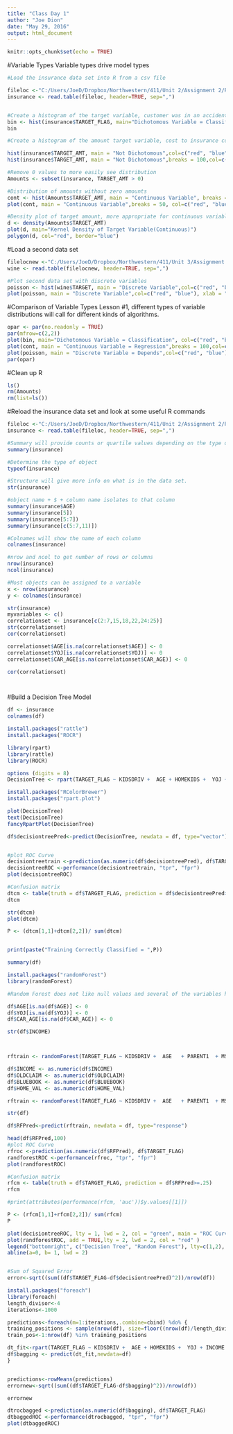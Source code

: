 ```yaml
---
title: "Class Day 1"
author: "Joe Dion"
date: "May 29, 2016"
output: html_document
---
```


```r
knitr::opts_chunk$set(echo = TRUE)

```

#Variable Types
Variable types drive model types

```r
#Load the insurance data set into R from a csv file

fileloc <-"C:/Users/JoeD/Dropbox/Northwestern/411/Unit 2/Assignment 2/R Model/InsuranceCSVFile.csv"
insurance <- read.table(fileloc, header=TRUE, sep=",")


#Create a histogram of the target variable, customer was in an accident
bin <- hist(insurance$TARGET_FLAG, main="Dichotomous Variable = Classification", col=c("red", "blue"), xlab = "Customers in Accidents (0=No/1=Yes)")
bin

#Create a histogram of the amount target variable, cost to insurance company for customers in an #accident

hist(insurance$TARGET_AMT, main = "Not Dichotomous",col=c("red", "blue", "green"))
hist(insurance$TARGET_AMT, main = "Not Dichotomous",breaks = 100,col=c("red", "blue", "green", "yellow", "orange"))

#Remove 0 values to more easily see distribution
Amounts <- subset(insurance, TARGET_AMT > 0)

#Distribution of amounts without zero amounts
cont <- hist(Amounts$TARGET_AMT, main = "Continuous Variable", breaks = 50, col=c("red", "blue", "green", "yellow", "orange"), xlab = "Dollar Losses")
plot(cont, main = "Continuous Variable",breaks = 50, col=c("red", "blue", "green", "yellow", "orange"), xlab = "Dollar Losses" )

#Density plot of target amount, more appropriate for continuous variables
d <- density(Amounts$TARGET_AMT)
plot(d, main="Kernel Density of Target Variable(Continuous)")
polygon(d, col="red", border="blue")


```

#Load a second data set


```r

filelocnew <-"C:/Users/JoeD/Dropbox/Northwestern/411/Unit 3/Assignment 3/R files/WINE.csv"
wine <- read.table(filelocnew, header=TRUE, sep=",")

#Plot second data set with discrete variables
poisson <- hist(wine$TARGET, main = "Discrete Variable",col=c("red", "blue"), xlab = "Number of Cases Sold")
plot(poisson, main = "Discrete Variable",col=c("red", "blue"), xlab = "Number of Cases Sold" )

```

#Comparison of Variable Types
Lesson #1, different types of variable distributions will call for different kinds of algorithms.  

```r
opar <- par(no.readonly = TRUE)
par(mfrow=c(2,2))
plot(bin, main="Dichotomous Variable = Classification", col=c("red", "blue"), xlab = "Customers in Accidents (0=No/1=Yes)")
plot(cont, main = "Continuous Variable = Regression",breaks = 100,col=c("red", "blue", "green", "yellow", "orange"), xlab = "Dollar Losses" )
plot(poisson, main = "Discrete Variable = Depends",col=c("red", "blue"), xlab = "Number of Cases Sold" )
par(opar)

```

#Clean up R

```r

ls()
rm(Amounts)
rm(list=ls())


```

#Reload the insurance data set and look at some useful R commands

```r
fileloc <-"C:/Users/JoeD/Dropbox/Northwestern/411/Unit 2/Assignment 2/R Model/InsuranceCSVFile.csv"
insurance <- read.table(fileloc, header=TRUE, sep=",")

#Summary will provide counts or quartile values depending on the type of variables 
summary(insurance)

#Determine the type of object
typeof(insurance)

#Structure will give more info on what is in the data set. 
str(insurance)

#object name + $ + column name isolates to that column
summary(insurance$AGE)
summary(insurance[5])
summary(insurance[5:7])
summary(insurance[c(5:7,11)])

#Colnames will show the name of each column
colnames(insurance)

#nrow and ncol to get number of rows or columns
nrow(insurance)
ncol(insurance)

#Most objects can be assigned to a variable
x <- nrow(insurance)
y <- colnames(insurance)


```


```r

str(insurance)
myvariables <- c()
correlationset <- insurance[c(2:7,15,18,22,24:25)]
str(correlationset)
cor(correlationset)

correlationset$AGE[is.na(correlationset$AGE)] <- 0
correlationset$YOJ[is.na(correlationset$YOJ)] <- 0
correlationset$CAR_AGE[is.na(correlationset$CAR_AGE)] <- 0

cor(correlationset)




```





#Build a Decision Tree Model



```r

df <- insurance
colnames(df)

install.packages("rattle")
install.packages("ROCR")

library(rpart)
library(rattle)
library(ROCR)

options (digits = 8)
DecisionTree <- rpart(TARGET_FLAG ~ KIDSDRIV +  AGE + HOMEKIDS +  YOJ + INCOME + PARENT1 + HOME_VAL + MSTATUS + SEX + EDUCATION + JOB + TRAVTIME + CAR_USE + BLUEBOOK + TIF + CAR_TYPE + RED_CAR + OLDCLAIM + CLM_FREQ + REVOKED + MVR_PTS + CAR_AGE + URBANICITY ,  data = df)

install.packages("RColorBrewer")
install.packages("rpart.plot")

plot(DecisionTree)
text(DecisionTree)
fancyRpartPlot(DecisionTree)

df$decisiontreePred<-predict(DecisionTree, newdata = df, type="vector")


#plot ROC Curve
decisiontreetrain <-prediction(as.numeric(df$decisiontreePred), df$TARGET_FLAG)
decisiontreeROC <-performance(decisiontreetrain, "tpr", "fpr")
plot(decisiontreeROC)

#Confusion matrix
dtcm <- table(truth = df$TARGET_FLAG, prediction = df$decisiontreePred>=.75)
dtcm

str(dtcm)
plot(dtcm)

P <- (dtcm[1,1]+dtcm[2,2])/ sum(dtcm)


print(paste("Training Correctly Classified = ",P))


```


```r

summary(df)

install.packages("randomForest")
library(randomForest)

#Random Forest does not like null values and several of the variables have null values. For now we'll just replace those with 0s, we will look at more sophisticated and more appropriate ways to deal with null values later

df$AGE[is.na(df$AGE)] <- 0
df$YOJ[is.na(df$YOJ)] <- 0
df$CAR_AGE[is.na(df$CAR_AGE)] <- 0

str(df$INCOME)



rftrain <- randomForest(TARGET_FLAG ~ KIDSDRIV +  AGE   + PARENT1  + MSTATUS + SEX + EDUCATION + JOB + TRAVTIME + CAR_USE  + TIF + CAR_TYPE + RED_CAR + CLM_FREQ + REVOKED + MVR_PTS + CAR_AGE + URBANICITY + INCOME  + OLDCLAIM + BLUEBOOK + HOME_VAL  , data = df, importance = TRUE)

df$INCOME <- as.numeric(df$INCOME) 
df$OLDCLAIM <- as.numeric(df$OLDCLAIM)
df$BLUEBOOK <- as.numeric(df$BLUEBOOK)
df$HOME_VAL <- as.numeric(df$HOME_VAL)

rftrain <- randomForest(TARGET_FLAG ~ KIDSDRIV +  AGE   + PARENT1  + MSTATUS + SEX + EDUCATION + JOB + TRAVTIME + CAR_USE  + TIF + CAR_TYPE + RED_CAR + CLM_FREQ + REVOKED + MVR_PTS + CAR_AGE + URBANICITY + INCOME  + OLDCLAIM + BLUEBOOK + HOME_VAL  , data = df, importance = TRUE)

str(df)

df$RFPred<-predict(rftrain, newdata = df, type="response")

head(df$RFPred,100)
#plot ROC Curve
rfroc <-prediction(as.numeric(df$RFPred), df$TARGET_FLAG)
randforestROC <-performance(rfroc, "tpr", "fpr")
plot(randforestROC)

#Confusion matrix
rfcm <- table(truth = df$TARGET_FLAG, prediction = df$RFPred>=.25)
rfcm

#print(attributes(performance(rfcm, 'auc'))$y.values[[1]])

P <- (rfcm[1,1]+rfcm[2,2])/ sum(rfcm)
P


```

```r

plot(decisiontreeROC, lty = 1, lwd = 2, col = "green", main = "ROC Curve for Decision Tree & Random Forest")
plot(randforestROC, add = TRUE,lty = 2, lwd = 2, col = "red" )
legend("bottomright", c("Decision Tree", "Random Forest"), lty=c(1,2), lwd = 2, col = c("green", "red"))
abline(a=0, b= 1, lwd = 2)



```


```r

#Sum of Squared Error
error<-sqrt((sum((df$TARGET_FLAG-df$decisiontreePred)^2))/nrow(df))

install.packages("foreach")
library(foreach)  
length_divisor<-4  
iterations<-1000  

predictions<-foreach(m=1:iterations,.combine=cbind) %do% {  
training_positions <- sample(nrow(df), size=floor((nrow(df)/length_divisor)))  
train_pos<-1:nrow(df) %in% training_positions 

dt_fit<-rpart(TARGET_FLAG ~ KIDSDRIV +  AGE + HOMEKIDS +  YOJ + INCOME + PARENT1 + HOME_VAL + MSTATUS + SEX + EDUCATION + JOB + TRAVTIME + CAR_USE + BLUEBOOK + TIF + CAR_TYPE + RED_CAR + OLDCLAIM + CLM_FREQ + REVOKED + MVR_PTS + CAR_AGE + URBANICITY,  data=df[train_pos,])  
df$bagging <- predict(dt_fit,newdata=df)  
}  


predictions<-rowMeans(predictions)  
errornew<-sqrt((sum((df$TARGET_FLAG-df$bagging)^2))/nrow(df)) 

errornew

dtrocbagged <-prediction(as.numeric(df$bagging), df$TARGET_FLAG)
dtbaggedROC <-performance(dtrocbagged, "tpr", "fpr")
plot(dtbaggedROC)






```
